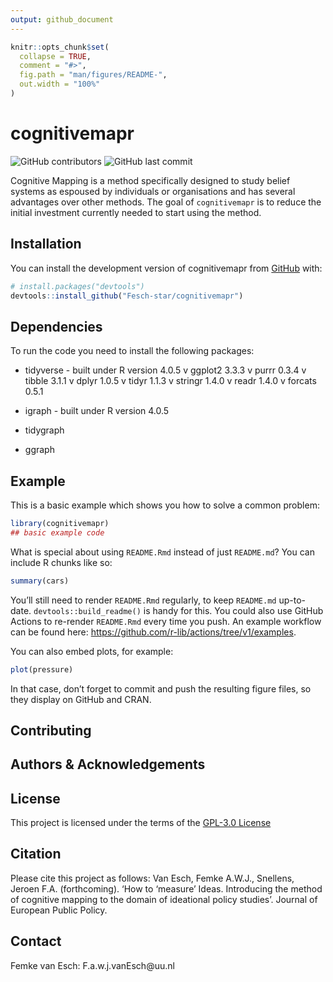 ```yaml
---
output: github_document
---
```


<!-- README.md is generated from README.Rmd. Please edit that file -->

```r
knitr::opts_chunk$set(
  collapse = TRUE,
  comment = "#>",
  fig.path = "man/figures/README-",
  out.width = "100%"
)
```

# cognitivemapr

<!-- badges: start -->
![GitHub contributors](https://img.shields.io/github/contributors/Fesch-star/cognitivemapr)
![GitHub last commit](https://img.shields.io/github/last-commit/Fesch-star/cognitivemapr)
<!-- badges: end -->

Cognitive Mapping is a method specifically designed to study belief systems as espoused by individuals or organisations and has several advantages over other methods. The goal of `cognitivemapr` is to reduce the initial investment currently needed to start using the method.

## Installation

You can install the development version of cognitivemapr from [GitHub](https://github.com/) with:

``` r
# install.packages("devtools")
devtools::install_github("Fesch-star/cognitivemapr")
```

## Dependencies

To run the code you need to install the following packages:

- tidyverse - built under R version 4.0.5
	v ggplot2 3.3.3     v purrr   0.3.4
	v tibble  3.1.1     v dplyr   1.0.5
	v tidyr   1.1.3     v stringr 1.4.0
	v readr   1.4.0     v forcats 0.5.1
	
- igraph - built under R version 4.0.5
- tidygraph
- ggraph

## Example

This is a basic example which shows you how to solve a common problem:

```r
library(cognitivemapr)
## basic example code
```

What is special about using `README.Rmd` instead of just `README.md`? You can include R chunks like so:

```r
summary(cars)
```

You'll still need to render `README.Rmd` regularly, to keep `README.md` up-to-date. `devtools::build_readme()` is handy for this. You could also use GitHub Actions to re-render `README.Rmd` every time you push. An example workflow can be found here: <https://github.com/r-lib/actions/tree/v1/examples>.

You can also embed plots, for example:

```r
plot(pressure)
```

In that case, don't forget to commit and push the resulting figure files, so they display on GitHub and CRAN.

## Contributing

## Authors & Acknowledgements

## License

This project is licensed under the terms of the [GPL-3.0 License](/LICENSE.md)

## Citation

Please cite this project as follows:
Van Esch, Femke A.W.J., Snellens, Jeroen F.A. (forthcoming). 'How to ‘measure’ Ideas. Introducing the method of cognitive mapping to the domain of ideational policy studies'. Journal of European Public Policy.

## Contact

Femke van Esch: F.a.w.j.vanEsch@uu.nl
